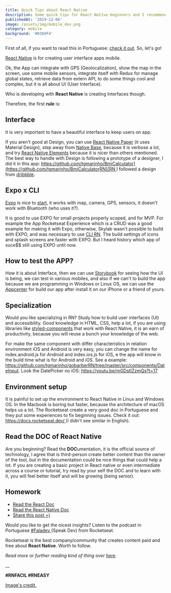 ```yaml
---
title: Quick Tips about React Native
description: Some quick tips for React Native beginners and I recommend a nice podcast
publishedAt: '2019-12-06'
image: /assets/img/mobile_dev.png
category: mobile
background: '#03A9F4'
---
```

First of all, if you want to read this in Portuguese: [check it out](https://tgmarinho.netlify.com/dicas_rapidas_sobre_react_native/). So, let's go! 

[React Native](https://facebook.github.io/react-native/) is for creating user interface apps mobile.

Ok, the App can integrate with GPS (Geolocalization), show the map in the screen, use some mobile sensors, integrate itself with Redux for manage global states, retrieve data from extern API, to do some things cool and complex, but it is all about UI (User Interface).

Who is developing with **React Native** is creating Interfaces though.

Therefore, the first **rule** is:

## Interface

It is very important to have a beautiful interface to keep users on app.

If you aren't good at Design, you can use [React Native Paper](https://github.com/callstack/react-native-paper) (it uses Material Design), step away from [Native Base](https://nativebase.io/), because it is verbose a lot, and try [React Native Elements](https://react-native-elements.github.io/react-native-elements/) because it is nicer than others mentioned. The best way to handle with Design is following a prototype of a designer, I did it in this app: [https://github.com/tgmarinho/BmiCalculator](https://github.com/tgmarinho/BmiCalculatorRN)[RN ](https://github.com/tgmarinho/BmiCalculatorRN)I followed a design from [dribbble](https://dribbble.com/shots/4585382-Simple-BMI-Calculator).

## Expo x CLI

[Expo](https://expo.io/) is nice to [start](https://blog.rocketseat.com.br/expo-react-native/), it works with map, camera, GPS, sensors, it doesn't work with Bluetooth (who uses it?).

It is good to use EXPO for small projects properly scoped, and for MVP. For example the App Rocketseat Experience which is a CRUD was a good example for making it with Expo, otherwise, Skylab wasn't possible to build with EXPO, and was necessary to use [CLI RN](https://facebook.github.io/react-native/docs/getting-started). The build settings of icons and splash screens are faster with EXPO. But I heard history which app of suce$$ still using EXPO until now.

## How to test the APP?

How it is about Interface, then we can use [Storybook](https://storybook.js.org/) for seeing how the UI is being, we can test in various mobiles, and also if we can't to build the app because we are programming in Windows or Linux OS, we can use the [Appcenter](https://appcenter.ms/apps) for build our app after install it on our iPhone or a friend of yours.

## Specialization

Would you like specializing in RN? Study how to build user interfaces (UI) and accessibility. Good knowledge in HTML, CSS, help a lot, if you are using libraries like [styled-components](https://www.styled-components.com/) that work with React Native, it is an earn of productivity, because you will reuse a bunch your knowledge of the web.

For make the same component with differ characteristics  in relation environment iOS and Android is very easy, you can change the name for index.android.js for Android and index.ios.js for iOS, e the app will know in the build time what is for Android and iOS. See a example: <https://github.com/tgmarinho/gobarberRN/tree/master/src/components/DateInput>. Look the DatePicker no iOS: <https://youtu.be/mGDstIZzmQs?t=17>

## Environment setup

It is painful to set up the environment to React Native in Linux and Windows OS. In the Macbook is boring but faster, because the architecture of macOS helps us a lot. The Rocketseat create a very good doc in Portuguese and they put some experiences to fix beginning issues. Check it out: [https://docs.rocketseat.dev/ ](https://docs.rocketseat.dev/)(I didn't see similar in English).

## Read the DOC of React Native

Are you beginning? Read the **DOC**umentation, it is the official source of technology, I agree that is third-person create better content than the owner of the tool, but in the documentation could be nice things that could help a lot. If you are creating a basic project in React native or even intermediate across a course or tutorial, try read by your self the DOC and to learn with it, you will feel better itself and will be growing (being senior).

## Homework

* [Read the React Doc](https://pt-br.reactjs.org/docs/getting-started.html)
* [Read the React Native Doc](https://facebook.github.io/react-native/)
* [Share this post =)](http://twitter.com/share?text=Curti%20esse%20post%20do%20@tgmarinho%20sobre%20React%20Native&url=https://www.tgmarinho.com/dicas_rapidas_sobre_react_native/&hashtags=reactnative,%20soudev,%20mobile)

Would you like to get the nicest insights? Listen to the podcast in Portuguese [\#Faladev ](https://www.youtube.com/watch?v=fO9RetLv8gs)(Speak Dev) from Rocketseat. 

Rocketseat is the best company/community that creates content paid and free about **React Native**. Worth to follow.



_Read more or further reading kind of thing over_ [_here_](https://www.toptal.com/react-native#hiring-guide)_._

__

**\#RNFACIL #RNEASY**

[Image's credit.](https://miro.medium.com/max/1000/1*MzlHsDKB_w3bljP6AS07Vg.jpeg)
